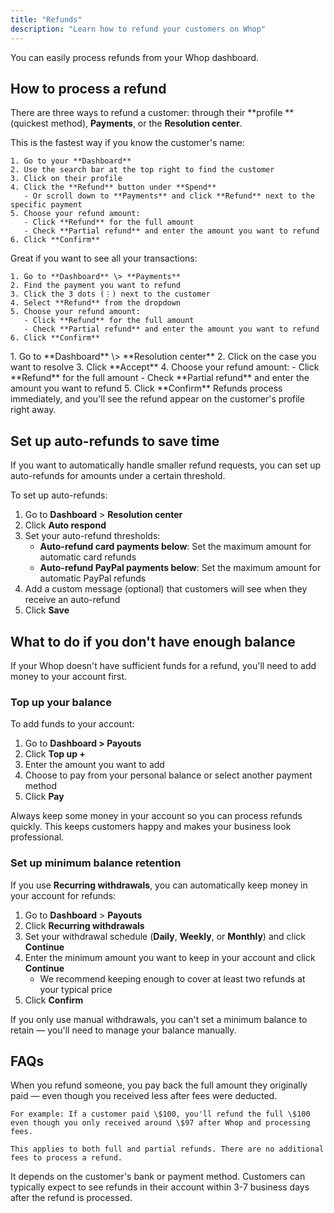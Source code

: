 ```yaml
---
title: "Refunds"
description: "Learn how to refund your customers on Whop"
---
```


You can easily process refunds from your Whop dashboard.

## How to process a refund

There are three ways to refund a customer: through their **profile **(quickest method), **Payments**, or the **Resolution center**.

<Tabs>
  <Tab title="Customer's profile">
    This is the fastest way if you know the customer's name:

    1. Go to your **Dashboard**
    2. Use the search bar at the top right to find the customer
    3. Click on their profile
    4. Click the **Refund** button under **Spend**
       - Or scroll down to **Payments** and click **Refund** next to the specific payment
    5. Choose your refund amount:
       - Click **Refund** for the full amount
       - Check **Partial refund** and enter the amount you want to refund
    6. Click **Confirm**
  </Tab>
  <Tab title="Payments">
    Great if you want to see all your transactions:

    1. Go to **Dashboard** \> **Payments**
    2. Find the payment you want to refund
    3. Click the 3 dots (⋮) next to the customer
    4. Select **Refund** from the dropdown
    5. Choose your refund amount:
       - Click **Refund** for the full amount
       - Check **Partial refund** and enter the amount you want to refund
    6. Click **Confirm**
  </Tab>
  <Tab title="Resolution Center">
    1. Go to **Dashboard** \> **Resolution center**
    2. Click on the case you want to resolve
    3. Click **Accept**
    4. Choose your refund amount:
       - Click **Refund** for the full amount
       - Check **Partial refund** and enter the amount you want to refund
    5. Click **Confirm**
  </Tab>
</Tabs>

<Tip>
  Refunds process immediately, and you'll see the refund appear on the customer's profile right away.
</Tip>


## Set up auto-refunds to save time

If you want to automatically handle smaller refund requests, you can set up auto-refunds for amounts under a certain threshold.

To set up auto-refunds:

1. Go to **Dashboard** \> **Resolution center**
2. Click **Auto respond**
3. Set your auto-refund thresholds:
   - **Auto-refund card payments below**: Set the maximum amount for automatic card refunds
   - **Auto-refund PayPal payments below**: Set the maximum amount for automatic PayPal refunds
4. Add a custom message (optional) that customers will see when they receive an auto-refund
5. Click **Save**

## What to do if you don't have enough balance

If your Whop doesn't have sufficient funds for a refund, you'll need to add money to your account first.

### Top up your balance

To add funds to your account:

1. Go to **Dashboard \> Payouts**
2. Click **Top up \+**
3. Enter the amount you want to add
4. Choose to pay from your personal balance or select another payment method
5. Click **Pay**

<Tip>
  Always keep some money in your account so you can process refunds quickly. This keeps customers happy and makes your business look professional.
</Tip>

### Set up minimum balance retention

If you use **Recurring withdrawals**, you can automatically keep money in your account for refunds:

1. Go to **Dashboard** \> **Payouts**
2. Click **Recurring withdrawals**
3. Set your withdrawal schedule (**Daily**, **Weekly**, or **Monthly**) and click **Continue**
4. Enter the minimum amount you want to keep in your account and click **Continue**
   - We recommend keeping enough to cover at least two refunds at your typical price
5. Click **Confirm**

<Tip>
  If you only use manual withdrawals, you can't set a minimum balance to retain — you'll need to manage your balance manually.
</Tip>


## FAQs

<AccordionGroup>
  <Accordion title="How do fees work with refunds?">
    When you refund someone, you pay back the full amount they originally paid — even though you received less after fees were deducted.

    For example: If a customer paid \$100, you'll refund the full \$100 even though you only received around \$97 after Whop and processing fees.

    This applies to both full and partial refunds. There are no additional fees to process a refund.
  </Accordion>
  <Accordion title="How long does it take for customers to receive their refund?">
    It depends on the customer's bank or payment method. Customers can typically expect to see refunds in their account within 3-7 business days after the refund is processed.
  </Accordion>
</AccordionGroup>